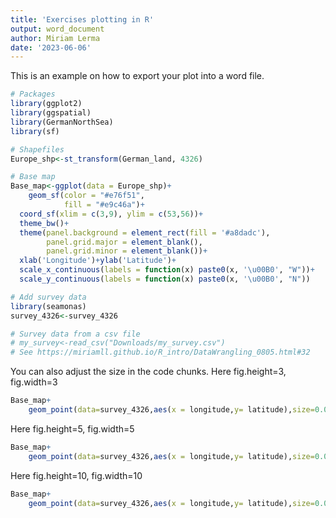 ```yaml
---
title: 'Exercises plotting in R'
output: word_document
author: Miriam Lerma
date: '2023-06-06'
---
```


This is an example on how to export your plot into a word file.

```r
# Packages
library(ggplot2)
library(ggspatial)
library(GermanNorthSea)
library(sf)
```

```r
# Shapefiles
Europe_shp<-st_transform(German_land, 4326)
```

```r
# Base map
Base_map<-ggplot(data = Europe_shp)+ 
    geom_sf(color = "#e76f51", 
            fill = "#e9c46a")+ 
  coord_sf(xlim = c(3,9), ylim = c(53,56))+
  theme_bw()+
  theme(panel.background = element_rect(fill = '#a8dadc'),
        panel.grid.major = element_blank(), 
        panel.grid.minor = element_blank())+
  xlab('Longitude')+ylab('Latitude')+
  scale_x_continuous(labels = function(x) paste0(x, '\u00B0', "W"))+
  scale_y_continuous(labels = function(x) paste0(x, '\u00B0', "N"))
```

```r
# Add survey data
library(seamonas)
survey_4326<-survey_4326

# Survey data from a csv file
# my_survey<-read_csv("Downloads/my_survey.csv")
# See https://miriamll.github.io/R_intro/DataWrangling_0805.html#32
```

You can also adjust the size in the code chunks.
Here fig.height=3, fig.width=3

```r
Base_map+
    geom_point(data=survey_4326,aes(x = longitude,y= latitude),size=0.01)
```

Here fig.height=5, fig.width=5

```r
Base_map+
    geom_point(data=survey_4326,aes(x = longitude,y= latitude),size=0.01)
```

Here fig.height=10, fig.width=10

```r
Base_map+
    geom_point(data=survey_4326,aes(x = longitude,y= latitude),size=0.01)
```



